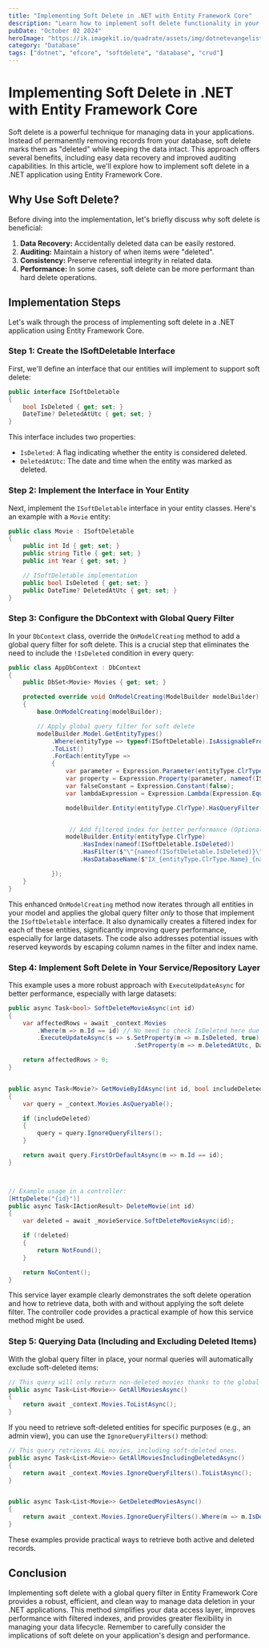 ```yaml
---
title: "Implementing Soft Delete in .NET with Entity Framework Core"
description: "Learn how to implement soft delete functionality in your .NET applications using Entity Framework Core, improving data management and recoverability."
pubDate: "October 02 2024"
heroImage: "https://ik.imagekit.io/quadrate/assets/img/dotnetevangelist/soft_delete_with_entity_framework_core.jpg?updatedAt=1746813294522"
category: "Database"
tags: ["dotnet", "efcore", "softdelete", "database", "crud"]
---
```


# Implementing Soft Delete in .NET with Entity Framework Core

Soft delete is a powerful technique for managing data in your applications. Instead of permanently removing records from your database, soft delete marks them as "deleted" while keeping the data intact. This approach offers several benefits, including easy data recovery and improved auditing capabilities. In this article, we'll explore how to implement soft delete in a .NET application using Entity Framework Core.

## Why Use Soft Delete?

Before diving into the implementation, let's briefly discuss why soft delete is beneficial:

1. **Data Recovery:** Accidentally deleted data can be easily restored.
2. **Auditing:** Maintain a history of when items were "deleted".
3. **Consistency:** Preserve referential integrity in related data.
4. **Performance:** In some cases, soft delete can be more performant than hard delete operations.

## Implementation Steps

Let's walk through the process of implementing soft delete in a .NET application using Entity Framework Core.

### Step 1: Create the ISoftDeletable Interface

First, we'll define an interface that our entities will implement to support soft delete:

```csharp
public interface ISoftDeletable
{
    bool IsDeleted { get; set; }
    DateTime? DeletedAtUtc { get; set; }
}
```

This interface includes two properties:

- `IsDeleted`: A flag indicating whether the entity is considered deleted.
- `DeletedAtUtc`: The date and time when the entity was marked as deleted.

### Step 2: Implement the Interface in Your Entity

Next, implement the `ISoftDeletable` interface in your entity classes. Here's an example with a `Movie` entity:

```csharp
public class Movie : ISoftDeletable
{
    public int Id { get; set; }
    public string Title { get; set; }
    public int Year { get; set; }

    // ISoftDeletable implementation
    public bool IsDeleted { get; set; }
    public DateTime? DeletedAtUtc { get; set; }
}
```

### Step 3: Configure the DbContext with Global Query Filter

In your `DbContext` class, override the `OnModelCreating` method to add a global query filter for soft delete. This is a crucial step that eliminates the need to include the `!IsDeleted` condition in every query:

```csharp
public class AppDbContext : DbContext
{
    public DbSet<Movie> Movies { get; set; }

    protected override void OnModelCreating(ModelBuilder modelBuilder)
    {
        base.OnModelCreating(modelBuilder);

        // Apply global query filter for soft delete
        modelBuilder.Model.GetEntityTypes()
            .Where(entityType => typeof(ISoftDeletable).IsAssignableFrom(entityType.ClrType))
            .ToList()
            .ForEach(entityType =>
            {
                var parameter = Expression.Parameter(entityType.ClrType, "e");
                var property = Expression.Property(parameter, nameof(ISoftDeletable.IsDeleted));
                var falseConstant = Expression.Constant(false);
                var lambdaExpression = Expression.Lambda(Expression.Equal(property, falseConstant), parameter);

                modelBuilder.Entity(entityType.ClrType).HasQueryFilter(lambdaExpression);


                 // Add filtered index for better performance (Optional but Recommended)
                modelBuilder.Entity(entityType.ClrType)
                    .HasIndex(nameof(ISoftDeletable.IsDeleted))
                    .HasFilter($"\"{nameof(ISoftDeletable.IsDeleted)}\" = 0") // Use $"" for interpolated strings and escape column name for potential reserved words.
                    .HasDatabaseName($"IX_{entityType.ClrType.Name}_{nameof(ISoftDeletable.IsDeleted)}");

            });
    }
}
```


This enhanced `OnModelCreating` method now iterates through all entities in your model and applies the global query filter *only* to those that implement the `ISoftDeletable` interface.  It also dynamically creates a filtered index for each of these entities, significantly improving query performance, especially for large datasets.  The code also addresses potential issues with reserved keywords by escaping column names in the filter and index name.



### Step 4: Implement Soft Delete in Your Service/Repository Layer

This example uses a more robust approach with `ExecuteUpdateAsync` for better performance, especially with large datasets:

```csharp
public async Task<bool> SoftDeleteMovieAsync(int id)
{
    var affectedRows = await _context.Movies
        .Where(m => m.Id == id) // No need to check IsDeleted here due to the global filter
        .ExecuteUpdateAsync(s => s.SetProperty(m => m.IsDeleted, true)
                                   .SetProperty(m => m.DeletedAtUtc, DateTime.UtcNow));

    return affectedRows > 0;
}


public async Task<Movie?> GetMovieByIdAsync(int id, bool includeDeleted = false)
{
    var query = _context.Movies.AsQueryable();

    if (includeDeleted)
    {
        query = query.IgnoreQueryFilters();
    }

    return await query.FirstOrDefaultAsync(m => m.Id == id);
}



// Example usage in a controller:
[HttpDelete("{id}")]
public async Task<IActionResult> DeleteMovie(int id)
{
    var deleted = await _movieService.SoftDeleteMovieAsync(id);

    if (!deleted)
    {
        return NotFound();
    }

    return NoContent();
}

```


This service layer example clearly demonstrates the soft delete operation and how to retrieve data, both with and without applying the soft delete filter. The controller code provides a practical example of how this service method might be used.


### Step 5: Querying Data (Including and Excluding Deleted Items)

With the global query filter in place, your normal queries will automatically exclude soft-deleted items:

```csharp
// This query will only return non-deleted movies thanks to the global query filter.
public async Task<List<Movie>> GetAllMoviesAsync()
{
    return await _context.Movies.ToListAsync();
}
```

If you need to retrieve soft-deleted entities for specific purposes (e.g., an admin view), you can use the `IgnoreQueryFilters()` method:

```csharp
// This query retrieves ALL movies, including soft-deleted ones.
public async Task<List<Movie>> GetAllMoviesIncludingDeletedAsync()
{
    return await _context.Movies.IgnoreQueryFilters().ToListAsync();
}


public async Task<List<Movie>> GetDeletedMoviesAsync()
{
    return await _context.Movies.IgnoreQueryFilters().Where(m => m.IsDeleted).ToListAsync();
}

```

These examples provide practical ways to retrieve both active and deleted records.


## Conclusion

Implementing soft delete with a global query filter in Entity Framework Core provides a robust, efficient, and clean way to manage data deletion in your .NET applications.  This method simplifies your data access layer, improves performance with filtered indexes, and provides greater flexibility in managing your data lifecycle.  Remember to carefully consider the implications of soft delete on your application's design and performance.
```
